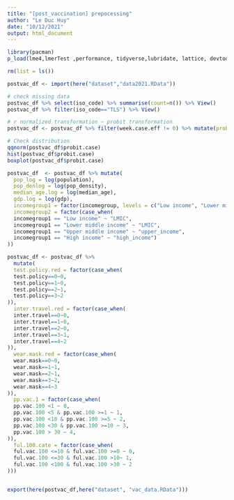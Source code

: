 ---
title: "[post_vaccination] prepocessing"
author: "Le Duc Huy"
date: "10/12/2021"
output: html_document
---
```{r import package}

library(pacman)
p_load(lme4,lmerTest ,performance, tidyverse,lubridate, lattice, devtools, VGAM, ggpubr, plotly, knitr)

```

```{r vaccine data}
rm(list = ls())

postvac_df <- import(here("dataset","data2021.RData"))

# check missing data
postvac_df %>% select(iso_code) %>% summarise(count=n()) %>% View()
postvac_df %>% filter(iso_code=="TLS") %>% View()

# r normalized transformation ~ probit transformation
postvac_df <- postvac_df %>% filter(week.case.eff != 0) %>% mutate(probit.case = probitlink( week.case.eff))

# Check distribution
qqnorm(postvac_df$probit.case)
hist(postvac_df$probit.case)
boxplot(postvac_df$probit.case)
```

```{r transform control variables}

postvac_df  <- postvac_df %>% mutate(
  pop_log = log(population), 
  pop_denlog = log(pop_density),
  median_age.log = log(median_age),
  gdp.log = log(gdp),
  incomegroup1 = factor(incomegroup, levels = c("Low income", "Lower middle income", "Upper middle income" , "High income")), 
  incomegroup2 = factor(case_when(
  incomegroup1 == "Low income" ~ "LMIC",
  incomegroup1 == "Lower middle income" ~ "LMIC",
  incomegroup1 == "Upper middle income" ~ "upper_income",
  incomegroup1 == "High income" ~ "high_income")
))

postvac_df <- postvac_df %>% 
  mutate(
  test.policy.red = factor(case_when(
  test.policy==0~0,
  test.policy==1~0,
  test.policy==2~1, 
  test.policy==3~2
)), 
  inter.travel.red = factor(case_when(
  inter.travel==0~0,
  inter.travel==1~0,
  inter.travel==2~0,
  inter.travel==3~1,
  inter.travel==4~2
)), 
  wear.mask.red = factor(case_when(
  wear.mask==0~0,
  wear.mask==1~1,
  wear.mask==2~1,
  wear.mask==3~2,
  wear.mask==4~3
)),
  pp.vac.1 = factor(case_when(
  pp.vac.100 <1 ~ 0,
  pp.vac.100 <5 & pp.vac.100 >=1 ~ 1,
  pp.vac.100 <10 & pp.vac.100 >=5 ~ 2,
  pp.vac.100 <30 & pp.vac.100 >=10 ~ 3,
  pp.vac.100 > 30 ~ 4,
)),
  ful.100.cate = factor(case_when(
  ful.vac.100 <=10 & ful.vac.100 >=0 ~ 0, 
  ful.vac.100 <=30 & ful.vac.100 >10~ 1,
  ful.vac.100 <100 & ful.vac.100 >30 ~ 2
)))


export(here(postvac_df,here("dataset", "vac_data.RData")))

```


